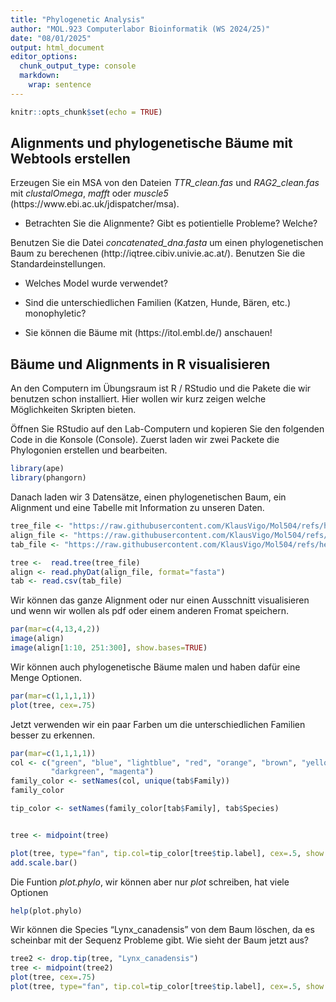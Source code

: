 ```yaml
---
title: "Phylogenetic Analysis"
author: "MOL.923 Computerlabor Bioinformatik (WS 2024/25)"
date: "08/01/2025"
output: html_document
editor_options: 
  chunk_output_type: console
  markdown: 
    wrap: sentence
---
```


```r
knitr::opts_chunk$set(echo = TRUE)
```

## Alignments und phylogenetische Bäume mit Webtools erstellen

Erzeugen Sie ein MSA von den Dateien *TTR_clean.fas* und *RAG2_clean.fas* mit *clustalOmega*, *mafft* oder *muscle5* (https://www.ebi.ac.uk/jdispatcher/msa).

* Betrachten Sie die Alignmente? Gibt es potientielle Probleme? Welche?

Benutzen Sie die Datei *concatenated_dna.fasta* um einen phylogenetischen Baum zu berechenen (http://iqtree.cibiv.univie.ac.at/). Benutzen Sie die Standardeinstellungen.

* Welches Model wurde verwendet?

* Sind die unterschiedlichen Familien (Katzen, Hunde, Bären, etc.) monophyletic?
* Sie können die Bäume mit (https://itol.embl.de/) anschauen!


## Bäume und Alignments in R visualisieren 

An den Computern im Übungsraum ist R / RStudio und die Pakete die wir benutzen schon installiert.
Hier wollen wir kurz zeigen welche Möglichkeiten Skripten bieten. 


Öffnen Sie RStudio auf den Lab-Computern und kopieren Sie den folgenden Code in die Konsole (Console).
Zuerst laden wir zwei Packete die Phylogonien erstellen und bearbeiten. 
```R
library(ape)
library(phangorn)
```



Danach laden wir 3 Datensätze, einen phylogenetischen Baum, ein Alignment und eine Tabelle mit Information zu unseren Daten.  
```R
tree_file <- "https://raw.githubusercontent.com/KlausVigo/Mol504/refs/heads/main/iqtree/concatenated_dna.fasta.treefile"
align_file <- "https://raw.githubusercontent.com/KlausVigo/Mol504/refs/heads/main/data/concatenated_dna.fasta"
tab_file <- "https://raw.githubusercontent.com/KlausVigo/Mol504/refs/heads/main/data/cats_dogs.csv"

tree <-  read.tree(tree_file)
align <- read.phyDat(align_file, format="fasta")
tab <- read.csv(tab_file)
```

Wir können das ganze Alignment oder nur einen Ausschnitt visualisieren und wenn wir wollen als pdf oder einem anderen Fromat speichern. 
```R
par(mar=c(4,13,4,2))
image(align)
image(align[1:10, 251:300], show.bases=TRUE)
```

Wir können auch phylogenetische Bäume malen und haben dafür eine Menge Optionen.
```R
par(mar=c(1,1,1,1))
plot(tree, cex=.75)
```

Jetzt verwenden wir ein paar Farben um die unterschiedlichen Familien besser zu erkennen.   
```R
par(mar=c(1,1,1,1))
col <- c("green", "blue", "lightblue", "red", "orange", "brown", "yellow",      
         "darkgreen", "magenta")
family_color <- setNames(col, unique(tab$Family))
family_color

tip_color <- setNames(family_color[tab$Family], tab$Species)


tree <- midpoint(tree)

plot(tree, type="fan", tip.col=tip_color[tree$tip.label], cex=.5, show.node.label = TRUE)
add.scale.bar()
```

Die Funtion *plot.phylo*, wir können aber nur *plot* schreiben, hat viele Optionen
```R
help(plot.phylo)
```

Wir können die Species "Lynx_canadensis" von dem Baum löschen, da es scheinbar mit der Sequenz Probleme gibt. Wie sieht der Baum jetzt aus?
```R
tree2 <- drop.tip(tree, "Lynx_canadensis")
tree <- midpoint(tree2)
plot(tree, cex=.75)
plot(tree, type="fan", tip.col=tip_color[tree$tip.label], cex=.5, show.node.label = TRUE)
```


